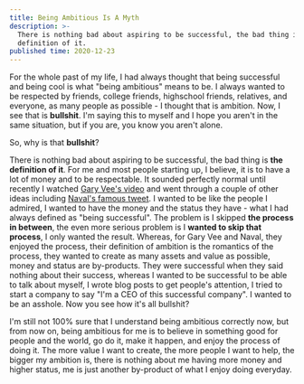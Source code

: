 ```yaml
---
title: Being Ambitious Is A Myth
description: >-
  There is nothing bad about aspiring to be successful, the bad thing is the
  definition of it.
published time: 2020-12-23
---
```


For the whole past of my life, I had always thought that being successful and
being cool is what "being ambitious" means to be. I always wanted to be
respected by friends, college friends, highschool friends, relatives, and
everyone, as many people as possible - I thought that is ambition. Now, I see
that is **bullshit**. I'm saying this to myself and I hope you aren't in the
same situation, but if you are, you know you aren't alone.

So, why is that **bullshit**?

There is nothing bad about aspiring to be successful, the bad thing is **the
definition of it**. For me and most people starting up, I believe, it is to have
a lot of money and to be respectable. It sounded perfectly normal until recently
I watched [Gary Vee's video] and went through a couple of other ideas including
[Naval's famous tweet]. I wanted to be like the people I admired, I wanted to
have the money and the status they have - what I had always defined as "being
successful". The problem is I skipped **the process in between**, the even more
serious problem is I **wanted to skip that process**, I only wanted the result.
Whereas, for Gary Vee and Naval, they enjoyed the process, their definition of
ambition is the romantics of the process, they wanted to create as many assets
and value as possible, money and status are by-products. They were successful
when they said nothing about their success, whereas I wanted to be successful to
be able to talk about myself, I wrote blog posts to get people's attention, I
tried to start a company to say "I'm a CEO of this successful company". I wanted
to be an asshole. Now you see how it's all bullshit?

I'm still not 100% sure that I understand being ambitious correctly now, but
from now on, being ambitious for me is to believe in something good for people
and the world, go do it, make it happen, and enjoy the process of doing it. The
more value I want to create, the more people I want to help, the bigger my
ambition is, there is nothing about me having more money and higher status, me
is just another by-product of what I enjoy doing everyday.

<!-- Links -->

[gary vee's video]: https://youtu.be/qRj144Gd7EA
[naval's famous tweet]: https://twitter.com/naval/status/1002103360646823936
